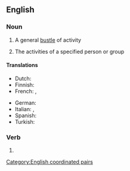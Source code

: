 ==English==

===Noun===
{{en-noun|comings and goings}}

# A general [[bustle]] of activity
# {{lb|en|in the plural}} The activities of a specified person or group

====Translations====
{{trans-top|plural sense: activities of a person or group}}
* Dutch: {{t|nl|doen en laten|n}}
* Finnish: {{t|fi|[[meneminen|menemiset]]|p}}
* French: {{t+|fr|faits et gestes|m-p}}, {{t+|fr|va-et-vient|m}}
{{trans-mid}}
* German: {{t+|de|Kommen und Gehen}}
* Italian: {{t|it|il [[va e vieni]]}}, {{t+|it| andirivieni}}
* Spanish: {{t|es|idas y venidas}}
* Turkish: {{t|tr|gitgel}}
{{trans-bottom}}

===Verb===
{{head|en|verb form}}

# {{present participle of|en|come and go|nocat=1}}

[[Category:English coordinated pairs]]